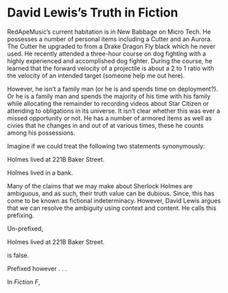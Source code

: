 # David Lewis's Truth in Fiction

RedApeMusic's current habitation is in New Babbage on Micro Tech. He possesses a number of personal items including a Cutter and an Aurora. The Cutter he upgraded to from a Drake Dragon Fly black which he never used. He recently attended a three-hour course on dog fighting with a highly experienced and accomplished dog fighter. During the course, he learned that the forward velocity of a projectile is about a 2 to 1 ratio with the velocity of an intended target (someone help me out here).

However, he isn't a family man (or he is and spends time on deployment?). Or he is a family man and spends the majority of his time with his family while allocating the remainder to recording videos about Star Citizen or attending to obligations in its universe. It isn't clear whether this was ever a missed opportunity or not. He has a number of armored items as well as civies that he changes in and out of at various times, these he counts among his possessions.

Imagine if we could treat the following two statements synonymously:

::: {.remark}
Holmes lived at 221B Baker Street.
:::

::: {.remark}
Holmes lived in a bank.
:::

Many of the claims that we may make about Sherlock Holmes are ambiguous, and as such, their truth value can be dubious. Since, this has come to be known as fictional indeterminacy. However, David Lewis argues that we can resolve the ambiguity using context and content. He calls this prefixing.

Un-prefixed,

::: {.remark title="Baker"}
Holmes lived at 221B Baker Street.
:::

is false.

Prefixed however . . . 

::: {.remark}
In *Fiction* *F*,
:::
